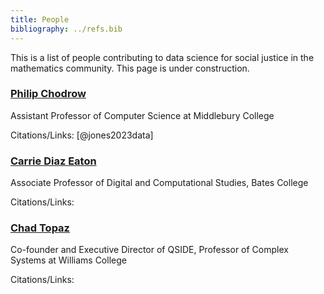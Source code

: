 ```yaml
---
title: People
bibliography: ../refs.bib
---
```


This is a list of people contributing to data science for social justice in the mathematics community. This page is under construction.

### [Philip Chodrow](https://www.philchodrow.com/)
Assistant Professor of Computer Science at Middlebury College

Citations/Links: [@jones2023data]

### [Carrie Diaz Eaton](https://inquire.catapult.bates.edu/)
Associate Professor of Digital and Computational Studies, Bates College

Citations/Links:

### [Chad Topaz](https://chadtopaz.com/)
Co-founder and Executive Director of QSIDE, Professor of Complex Systems at Williams College

Citations/Links:
